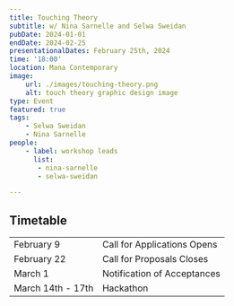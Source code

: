 ```yaml
---
title: Touching Theory
subtitle: w/ Nina Sarnelle and Selwa Sweidan
pubDate: 2024-01-01
endDate: 2024-02-25
presentationalDates: February 25th, 2024
time: '18:00'
location: Mana Contemporary
image:
    url: ./images/touching-theory.png
    alt: touch theory graphic design image
type: Event
featured: true
tags:
    - Selwa Sweidan
    - Nina Sarnelle
people:
    - label: workshop leads
      list: 
       - nina-sarnelle
       - selwa-sweidan

---
```



<LinkButton text="APPLY HERE" url="https://forms.gle/TAw18DUgLdc92zGP8" />

## Timetable

|                   |                             |
| ----------------- | --------------------------- |
| February 9        | Call for Applications Opens |
| February 22       | Call for Proposals Closes   |
| March 1           | Notification of Acceptances |
| March 14th - 17th | Hackathon                   |
